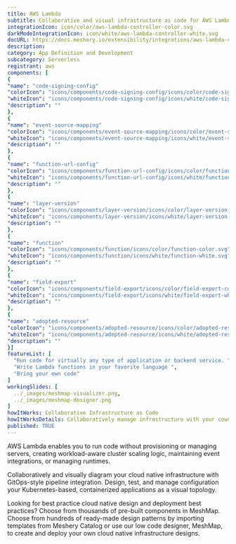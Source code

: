 ```yaml
---
title: AWS Lambda
subtitle: Collaborative and visual infrastructure as code for AWS Lambda
integrationIcon: icon/color/aws-lambda-controller-color.svg
darkModeIntegrationIcon: icon/white/aws-lambda-controller-white.svg
docURL: https://docs.meshery.io/extensibility/integrations/aws-lambda-controller
description: 
category: App Definition and Development
subcategory: Serverless
registrant: aws
components: [
{
"name": "code-signing-config"
"colorIcon": "icons/components/code-signing-config/icons/color/code-signing-config-color.svg"
"whiteIcon": "icons/components/code-signing-config/icons/white/code-signing-config-white.svg"
"description": ""
},
{
"name": "event-source-mapping"
"colorIcon": "icons/components/event-source-mapping/icons/color/event-source-mapping-color.svg"
"whiteIcon": "icons/components/event-source-mapping/icons/white/event-source-mapping-white.svg"
"description": ""
},
{
"name": "function-url-config"
"colorIcon": "icons/components/function-url-config/icons/color/function-url-config-color.svg"
"whiteIcon": "icons/components/function-url-config/icons/white/function-url-config-white.svg"
"description": ""
},
{
"name": "layer-version"
"colorIcon": "icons/components/layer-version/icons/color/layer-version-color.svg"
"whiteIcon": "icons/components/layer-version/icons/white/layer-version-white.svg"
"description": ""
},
{
"name": "function"
"colorIcon": "icons/components/function/icons/color/function-color.svg"
"whiteIcon": "icons/components/function/icons/white/function-white.svg"
"description": ""
},
{
"name": "field-export"
"colorIcon": "icons/components/field-export/icons/color/field-export-color.svg"
"whiteIcon": "icons/components/field-export/icons/white/field-export-white.svg"
"description": ""
},
{
"name": "adopted-resource"
"colorIcon": "icons/components/adopted-resource/icons/color/adopted-resource-color.svg"
"whiteIcon": "icons/components/adopted-resource/icons/white/adopted-resource-white.svg"
"description": ""
}]
featureList: [
  "Run code for virtually any type of application or backend service. ",
  "Write Lambda functions in your favorite language ",
  "Bring your own code"
]
workingSlides: [
  ../_images/meshmap-visualizer.png,
  ../_images/meshmap-designer.png
]
howItWorks: Collaborative Infrastructure as Code
howItWorksDetails: Collaboratively manage infrastructure with your coworkers synchronously sharing the same designs.
published: TRUE
---
```

<p>
AWS Lambda enables you to run code without provisioning or managing servers, creating workload-aware cluster scaling logic, maintaining event integrations, or managing runtimes.
</p>
<p>
    Collaboratively and visually diagram your cloud native infrastructure with GitOps-style pipeline integration. Design, test, and manage configuration your Kubernetes-based, containerized applications as a visual topology.
</p>
<p>
    Looking for best practice cloud native design and deployment best practices? Choose from thousands of pre-built components in MeshMap. Choose from hundreds of ready-made design patterns by importing templates from Meshery Catalog or use our low code designer, MeshMap, to create and deploy your own cloud native infrastructure designs.
</p>
